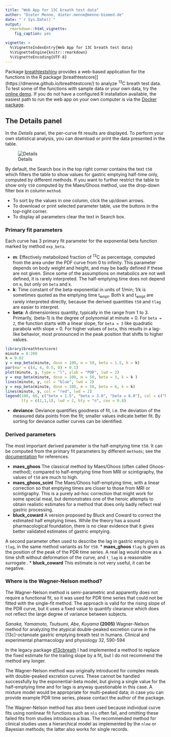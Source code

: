 ```yaml
---
title: "Web App for 13C breath test data"
author: "Dieter Menne, dieter.menne@menne-biomed.de"
date: "`r Sys.Date()`"
output: 
  rmarkdown::html_vignette:
    fig_caption: yes

vignette: >
  %\VignetteIndexEntry{Web App for 13C breath test data}
  %\VignetteEngine{knitr::rmarkdown}
  %\VignetteEncoding{UTF-8}
---
```


Package [breathtestshiny](https://github.com/dmenne/breathtestshiny) provides a web-based application for the functions in the R package [breathtestcore]](https://dmenne.github.io/breathtestcore/) to analyze ^13^C breath test data. To test some of the functions with sample data or your own data, try the [online demo](https://apps.menne-biomed.de/breathtestshiny). If you do not have a configured R installation available, the easiest path to run the web app on your own computer is via the [Docker package](https://hub.docker.com/r/dmenne/breathtestshiny/).

## The Details panel

In the *Details* panel, the per-curve fit results are displayed. To perform your own statistical analysis, you can download or print the data presented in the table.

![Details](details.png)

By default, the Search box in the top right corner contains the text `t50` which filters the table to show values for gastric emptying half-time only, computed by different methods. If you want to further restrict the table to show only `t50` computed by the Maes/Ghoos method, use the drop-down filter box in column `method`.

-   To sort by the values in one column, click the up/down arrows.
-   To download or print selected parameter table, use the buttons in the top-right corner.
-   To display all parameters clear the text in Search box.

### Primary fit parameters

Each curve has 3 primary fit parameter for the exponential beta function marked by method `exp_beta`.

-   **m**: Effectively metabolized fraction of <sup>13</sup>C as percentage, computed from the area under the PDF curve from 0 to infinity. This parameter depends on body weight and height, and may be badly defined if these are not given. Since some of the assumptions on metabolics are not well defined, it is rarely interpreted. The half-emptying time does not depend on `m`, but only on `beta` and `k`.
-   **k**: Time constant of the beta-exponential in units of 1/min; 1/k is sometimes quoted as the emptying time t<sub>empt</sub>. Both k and t<sub>empt</sub> are rarely interpreted directly, because the derived quantities `t50` and `tlag` are easier to interpret.
-   **beta**: A dimensionless quantity, typically in the range from 1 to 3. Primarily, (beta-1) is the degree of polynomial at minute = 0. For `beta = 2`, the function starts with a linear slope, for `beta = 3` like quadratic parabola with slope = 0. For higher values of `beta`, this results in a lag-like behavior, most pronounced in the peak position that shifts to higher values.

```r
library(breathtestcore)
minute = 0:200
k = 0.02
y = exp_beta(minute, dose = 100, m = 50, beta = 1.5, k = k)
par(mar = c(4, 4, 0.5, 0) + 0.1)
plot(minute, y, type = "l", ylab = "PDR", lwd = 2)
y = exp_beta(minute, dose = 100, m = 50, beta = 3, k = k )
lines(minute, y, col = "blue", lwd = 2)
y = exp_beta(minute, dose = 100, m = 50, beta = 6, k = k)
lines(minute, y, col = "red", lwd = 2)
legend(100, 60, c("beta = 1.5", "beta = 3.0", "beta = 6.0"), col = c("black", "blue", "red"),
       lty = c(1,1,1), lwd = 2, bty = "n", cex = 0.8)
```

-   **deviance**: Deviance quantifies goodness of fit, i.e. the deviation of the measured data points from the fit; smaller values indicate better fit. By sorting for deviance outlier curves can be identified.

### Derived parameters

The most important derived parameter is the half-emptying time `t50`. It can be computed from the primary fit parameters by different `methods`; see the [documentation](https://dmenne.github.io/breathtestcore/) for references.

-   **maes_ghoos** The classical method by Maes/Ghoos (often called Ghoos-method); compared to half-emptying time from MRI or scintigraphy, the values of `t50` are much to high.
-   **maes_ghoos_scint** The Maes/Ghoos half-emptying time, with a linear correction so that emptying times are closer to those from MRI or scintigraphy. This is a purely ad-hoc correction that might work for some special meal, but demonstrates one of the heroic attempts to obtain realistic estimates for a method that does only badly reflect real gastric processing.
-   **bluck_coward** A version proposed by Bluck and Coward to correct the estimated half emptying times. While the theory has a sound pharmacological foundation, there is no clear evidence that it gives better validated estimates of gastric emptying.

A second parameter often used to describe the lag in gastric emptying is `tlag`, in the same method variants as for `t50`. \* **maes_ghoos** `tlag` is given as the position of the peak of the PDR time series. A real lag would show as a time shift without deformation of the curve, and `t_lag` is a reasonable surrogate . \* **bluck_coward** This estimate is not very useful, it can be negative.

### Where is the Wagner-Nelson method?

The Wagner-Nelson method is semi-parametric and apparently does not require a functional fit, so it was used for PDR time series that could not be fitted with the single-fit method. The approach is valid for the rising slope of the PDR curve, but it uses a fixed value to quantify clearance which does not reflect the large degree of variance between subjects.

*Sanaka, Yamamoto, Tsutsumi, Abe, Kuyama* **(2005)** Wagner-Nelson method for analyzing the atypical double-peaked excretion curve in the [13c]-octanoate gastric emptying breath test in humans. Clinical and experimental pharmacology and physiology 32, 590-594

In the legacy package [d13cbreath](https://github.com/dmenne/d13cbreath) I had implemented a method to replace the fixed estimate for the trailing slope by a fit, but I do not recommend the method any longer.

The Wagner-Nelson method was originally introduced for complex meals with double-peaked excretion curves. These cannot be handled successfully by the exponential-beta model, but giving a single value for the half-emptying time and for lags is anyway questionable in this case. A mixture model would be appropriate for multi-peaked data; in case you can provide example PDR time series, please contact the author of the package.

The Wagner-Nelson method has also been used because individual curve fits using nonlinear fit functions such as `nls` often fail, and omitting these failed fits from studies introduces a bias. The recommended method for clinical studies uses a hierarchical model as implemented by the `nlme` or Bayesian methods; the latter also works for single records.
